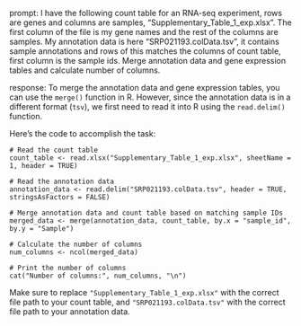 prompt:
I have the following count table for an RNA-seq experiment, rows are genes and columns are samples, "Supplementary_Table_1_exp.xlsx". The first column of the file is my gene names and the rest of the columns are samples. My annotation data is here  "SRP021193.colData.tsv", it contains sample annotations and rows of this matches the columns of count table, first column is the sample ids. Merge annotation data and gene expression tables and calculate number of columns.

response:
To merge the annotation data and gene expression tables, you can use the `merge()` function in R. However, since the annotation data is in a different format (`tsv`), we first need to read it into R using the `read.delim()` function. 

Here's the code to accomplish the task:

```
# Read the count table
count_table <- read.xlsx("Supplementary_Table_1_exp.xlsx", sheetName = 1, header = TRUE)

# Read the annotation data
annotation_data <- read.delim("SRP021193.colData.tsv", header = TRUE, stringsAsFactors = FALSE)

# Merge annotation data and count table based on matching sample IDs
merged_data <- merge(annotation_data, count_table, by.x = "sample_id", by.y = "Sample")

# Calculate the number of columns
num_columns <- ncol(merged_data)

# Print the number of columns
cat("Number of columns:", num_columns, "\n")
```

Make sure to replace `"Supplementary_Table_1_exp.xlsx"` with the correct file path to your count table, and `"SRP021193.colData.tsv"` with the correct file path to your annotation data.
